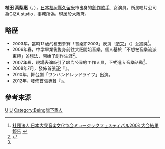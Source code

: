 {{expand Japanese|time=2019-03-06T10:06:01+00:00}}
{{艺人
| Name                = 植田真梨恵
|type = 女歌手
| Birth_name          = 
| Born                = {{bda|1990|9|22}}
| Died                = 
| Origin              = {{JPN}}[[福岡縣|福岡縣]][[久留米市|久留米市]]
| Instrument          = 人聲<br />[[吉他|吉他]]
| Genre               = [[J-POP|J-POP]]
| Occupation          = [[唱作人|創作歌手]]<br/>[[女演員|女演員]]
| Years_active        = 2005年 - 
| Label               = [[TENT_HOUSE|TENT HOUSE]]　2005年～2014年<br/>[[GIZA_studio|GIZA studio]] 2014年～
| Production          = {{tsl|ja|Ading}}
| URL                 = {{url|http://uedamarie.com/}}
}}

'''植田 真梨惠'''（{{jpn|j='''植田 真梨恵'''|hg=うえだ まりえ}}，{{bd|1990年|9月22日}}），[[日本|日本]][[福岡縣|福岡縣]][[久留米|久留米]]市出身的[[唱作人|創作歌手]]、女演員。所属唱片公司為GIZA studio，事務所為{{tsl|ja|Ading}}。現居於大阪府。

== 略歴 ==
* 2003年，當時12歳的植田參賽「{{Tsl|ja|日本大衆音楽文化協会|日本大眾音樂文化協會|Jaccom}}音樂節2003」表演「[[陪哭|陪哭]]」（{{lang|ja|もらい泣き}}）並獲獎<ref>[http://www.jaccom.or.jp/event_MF2003.htm 社団法人 日本大衆音楽文化協会ミュージックフェスティバル2003 大会結果報告] {{webarchive|url=https://web.archive.org/web/20140814123718/http://www.jaccom.or.jp/event_MF2003.htm |date=2014-08-14 }}</ref>。
* 2006年春，中学畢業後隻身前往大阪開始音樂。個人基於「不想被音樂流派束縛」的想法，開始了創作生涯<ref name=" Official">{{cite web |url= http://uedamarie.com/ |title= 植田真梨恵 Official Web Site |date=  |accessdate= 2013-01-02 |publisher= GIZA studio |archive-date= 2021-02-19 |archive-url= https://web.archive.org/web/20210219011315/http://uedamarie.com/ |dead-url= no }}</ref>。
* 2007年春，現場表演吸引了唱片公司的工作人員，正式進入音樂活動<ref name=" Official"/>。
* 2008年7月，發佈首張[[EP|EP]]『{{Tsl|ja|退屈なコッペリア|無聊的葛蓓莉亞}}』。
* 2010年，舞台劇「ワンハンドレッドライフ」出演。
* 2012年，發佈首張[[專輯|專輯]]『{{Tsl|ja|センチメンタルなリズム|感傷主義 (專輯)|感傷主義}}』。

== 參考來源 ==
{{reflist}}

{{normdaten}}
{{DEFAULTSORT:Ueda Marie}}
[[Category:福岡縣出身人物|U]]
[[Category:日本創作歌手|U]]
[[Category:Being旗下藝人|Category:Being旗下藝人]]